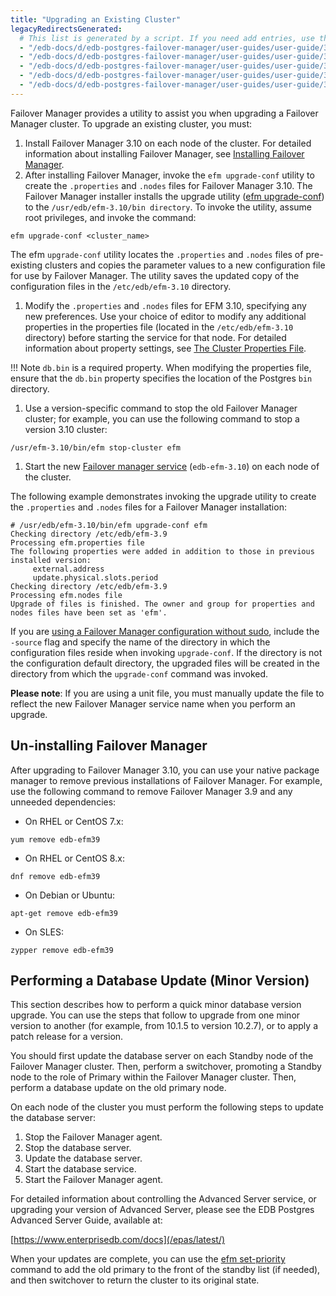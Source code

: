 ```yaml
---
title: "Upgrading an Existing Cluster"
legacyRedirectsGenerated:
  # This list is generated by a script. If you need add entries, use the `legacyRedirects` key.
  - "/edb-docs/d/edb-postgres-failover-manager/user-guides/user-guide/3.6/upgrading_existing_cluster.html"
  - "/edb-docs/d/edb-postgres-failover-manager/user-guides/user-guide/3.7/upgrading_existing_cluster.html"
  - "/edb-docs/d/edb-postgres-failover-manager/user-guides/user-guide/3.8/upgrading_existing_cluster.html"
  - "/edb-docs/d/edb-postgres-failover-manager/user-guides/user-guide/3.9/upgrading_existing_cluster.html"
  - "/edb-docs/d/edb-postgres-failover-manager/user-guides/user-guide/3.10/upgrading_existing_cluster.html"
---
```


<div id="upgrading_existing_cluster" class="registered_link"></div>

Failover Manager provides a utility to assist you when upgrading a Failover Manager cluster. To upgrade an existing cluster, you must:

1.  Install Failover Manager 3.10 on each node of the cluster. For detailed information about installing Failover Manager, see [Installing Failover Manager](03_installing_efm/#installing_efm).
2.  After installing Failover Manager, invoke the `efm upgrade-conf` utility to create the `.properties` and `.nodes` files for Failover Manager 3.10. The Failover Manager installer installs the upgrade utility ([efm upgrade-conf](07_using_efm_utility/#efm_upgrade_conf)) to the `/usr/edb/efm-3.10/bin directory`. To invoke the utility, assume root privileges, and invoke the command:

```text
efm upgrade-conf <cluster_name>
```

The efm `upgrade-conf` utility locates the `.properties` and `.nodes` files of pre-existing clusters and copies the parameter values to a new configuration file for use by Failover Manager. The utility saves the updated copy of the configuration files in the `/etc/edb/efm-3.10` directory.

1.  Modify the `.properties` and `.nodes` files for EFM 3.10, specifying any new preferences. Use your choice of editor to modify any additional properties in the properties file (located in the `/etc/edb/efm-3.10` directory) before starting the service for that node. For detailed information about property settings, see [The Cluster Properties File](04_configuring_efm/01_cluster_properties/#cluster_properties).

!!! Note
    `db.bin` is a required property. When modifying the properties file, ensure that the `db.bin` property specifies the location of the Postgres `bin` directory.

1.  Use a version-specific command to stop the old Failover Manager cluster; for example, you can use the following command to stop a version 3.10 cluster:

```text
/usr/efm-3.10/bin/efm stop-cluster efm
```

1.  Start the new [Failover manager service](08_controlling_efm_service/#controlling_efm_service) (`edb-efm-3.10`) on each node of the cluster.

The following example demonstrates invoking the upgrade utility to create the `.properties` and `.nodes` files for a Failover Manager installation:

```text
# /usr/edb/efm-3.10/bin/efm upgrade-conf efm
Checking directory /etc/edb/efm-3.9
Processing efm.properties file
The following properties were added in addition to those in previous installed version:
     external.address
     update.physical.slots.period
Checking directory /etc/edb/efm-3.9
Processing efm.nodes file
Upgrade of files is finished. The owner and group for properties and nodes files have been set as 'efm'.
```

If you are [using a Failover Manager configuration without sudo](04_configuring_efm/04_extending_efm_permissions/#running_efm_without_sudo), include the `-source` flag and specify the name of the directory in which the configuration files reside when invoking `upgrade-conf`. If the directory is not the configuration default directory, the upgraded files will be created in the directory from which the `upgrade-conf` command was invoked.

**Please note**: If you are using a unit file, you must manually update the file to reflect the new Failover Manager service name when you perform an upgrade.

## Un-installing Failover Manager

After upgrading to Failover Manager 3.10, you can use your native package manager to remove previous installations of Failover Manager. For example, use the following command to remove Failover Manager 3.9 and any unneeded dependencies:

-   On RHEL or CentOS 7.x:

```text
yum remove edb-efm39
```

-   On RHEL or CentOS 8.x:

```text
dnf remove edb-efm39
```

-   On Debian or Ubuntu:

```text
apt-get remove edb-efm39
```

-   On SLES:

```text
zypper remove edb-efm39
```

## Performing a Database Update (Minor Version)

This section describes how to perform a quick minor database version upgrade. You can use the steps that follow to upgrade from one minor version to another (for example, from 10.1.5 to version 10.2.7), or to apply a patch release for a version.

You should first update the database server on each Standby node of the Failover Manager cluster. Then, perform a switchover, promoting a Standby node to the role of Primary within the Failover Manager cluster. Then, perform a database update on the old primary node.

On each node of the cluster you must perform the following steps to update the database server:

1.  Stop the Failover Manager agent.
2.  Stop the database server.
3.  Update the database server.
4.  Start the database service.
5.  Start the Failover Manager agent.

For detailed information about controlling the Advanced Server service, or upgrading your version of Advanced Server, please see the EDB Postgres Advanced Server Guide, available at:

[https://www.enterprisedb.com/docs](/epas/latest/)

When your updates are complete, you can use the [efm set-priority](07_using_efm_utility/#efm_set_priority) command to add the old primary to the front of the standby list (if needed), and then switchover to return the cluster to its original state.
